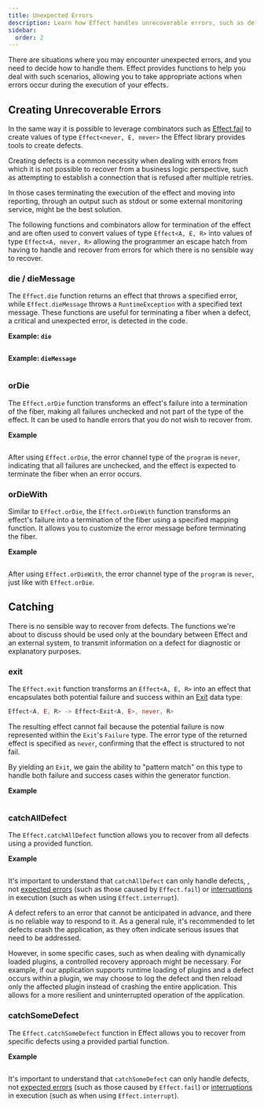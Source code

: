 ```yaml
---
title: Unexpected Errors
description: Learn how Effect handles unrecoverable errors, such as defects, providing functions like `die`, `dieMessage`, `orDie`, and `orDieWith`. Explore techniques to terminate effect execution, handle unexpected errors, and recover from defects. Discover the use of `catchAllDefect` and `catchSomeDefect` to manage and selectively recover from specific defects.
sidebar:
  order: 2
---
```



There are situations where you may encounter unexpected errors, and you need to decide how to handle them. Effect provides functions to help you deal with such scenarios, allowing you to take appropriate actions when errors occur during the execution of your effects.

## Creating Unrecoverable Errors

In the same way it is possible to leverage combinators such as [Effect.fail](/getting-started/creating-effects#fail) to create values of type `Effect<never, E, never>` the Effect library provides tools to create defects.

Creating defects is a common necessity when dealing with errors from which it is not possible to recover from a business logic perspective, such as attempting to establish a connection that is refused after multiple retries.

In those cases terminating the execution of the effect and moving into reporting, through an output such as stdout or some external monitoring service, might be the best solution.

The following functions and combinators allow for termination of the effect and are often used to convert values of type `Effect<A, E, R>` into values of type `Effect<A, never, R>` allowing the programmer an escape hatch from having to handle and recover from errors for which there is no sensible way to recover.

### die / dieMessage

The `Effect.die` function returns an effect that throws a specified error, while `Effect.dieMessage` throws a `RuntimeException` with a specified text message. These functions are useful for terminating a fiber when a defect, a critical and unexpected error, is detected in the code.

**Example: `die`**

```ts file=<rootDir>/unexpected-errors/die.ts

```

**Example: `dieMessage`**

```ts file=<rootDir>/unexpected-errors/dieMessage.ts

```

### orDie

The `Effect.orDie` function transforms an effect's failure into a termination of the fiber, making all failures unchecked and not part of the type of the effect. It can be used to handle errors that you do not wish to recover from.

**Example**

```ts file=<rootDir>/unexpected-errors/orDie.ts

```

After using `Effect.orDie`, the error channel type of the `program` is `never`, indicating that all failures are unchecked, and the effect is expected to terminate the fiber when an error occurs.

### orDieWith

Similar to `Effect.orDie`, the `Effect.orDieWith` function transforms an effect's failure into a termination of the fiber using a specified mapping function. It allows you to customize the error message before terminating the fiber.

**Example**

```ts file=<rootDir>/unexpected-errors/orDieWith.ts

```

After using `Effect.orDieWith`, the error channel type of the `program` is `never`, just like with `Effect.orDie`.

## Catching

<Aside type="caution">
  There is no sensible way to recover from defects. The functions we're
  about to discuss should be used only at the boundary between Effect and an
  external system, to transmit information on a defect for diagnostic or
  explanatory purposes.
</Aside>

### exit

The `Effect.exit` function transforms an `Effect<A, E, R>` into an effect that encapsulates both potential failure and success within an [Exit](/data-types/exit) data type:

```ts showLineNumbers=false
Effect<A, E, R> -> Effect<Exit<A, E>, never, R>
```

The resulting effect cannot fail because the potential failure is now represented within the `Exit`'s `Failure` type.
The error type of the returned effect is specified as `never`, confirming that the effect is structured to not fail.

By yielding an `Exit`, we gain the ability to "pattern match" on this type to handle both failure and success cases within the generator function.

**Example**

```ts file=<rootDir>/unexpected-errors/exit.ts

```

### catchAllDefect

The `Effect.catchAllDefect` function allows you to recover from all defects using a provided function.

**Example**

```ts file=<rootDir>/unexpected-errors/catchAllDefect.ts

```

It's important to understand that `catchAllDefect` can only handle defects, , not [expected errors](/error-management/expected-errors) (such as those caused by `Effect.fail`) or [interruptions](/concurrency/interruption-model) in execution (such as when using `Effect.interrupt`).

A defect refers to an error that cannot be anticipated in advance, and there is no reliable way to respond to it. As a general rule, it's recommended to let defects crash the application, as they often indicate serious issues that need to be addressed.

However, in some specific cases, such as when dealing with dynamically loaded plugins, a controlled recovery approach might be necessary. For example, if our application supports runtime loading of plugins and a defect occurs within a plugin, we may choose to log the defect and then reload only the affected plugin instead of crashing the entire application. This allows for a more resilient and uninterrupted operation of the application.

### catchSomeDefect

The `Effect.catchSomeDefect` function in Effect allows you to recover from specific defects using a provided partial function.

**Example**

```ts file=<rootDir>/unexpected-errors/catchSomeDefect.ts

```

It's important to understand that `catchSomeDefect` can only handle defects, not [expected errors](/error-management/expected-errors) (such as those caused by `Effect.fail`) or [interruptions](/concurrency/interruption-model) in execution (such as when using `Effect.interrupt`).
